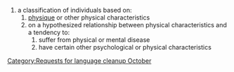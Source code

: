 {{nolanguage/box}}
[[Category:Requests for language cleanup October]]
{{en-noun}}
# a classification of individuals based on:
## [[physique]] or other physical characteristics
## on a hypothesized relationship between physical characteristics and a tendency to:
### suffer from physical or mental disease
### have certain other psychological or physical characteristics